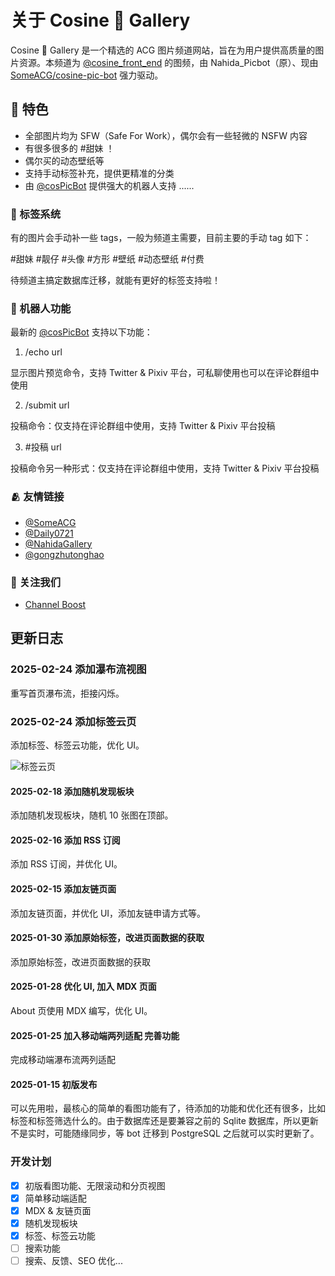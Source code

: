 
# 关于 Cosine 🎨 Gallery

<div className="flex-center">
  <LinkCard
    name="Cosine Gallery"
    avatar="https://r2.cosine.ren/i/2025/02/15/14of99-6u.webp"
    description="Cosine Gallery 是一个精选的 ACG 图片频道网站，旨在为用户提供高质量的图片资源。"
    link="https://t.me/CosineGallery"
  />
  <DynamicLottie src="https://r2.cosine.ren/og/cos-gallery-lottie.json" className="max-h-[37.5rem]" />
</div>

Cosine 🎨 Gallery 是一个精选的 ACG 图片频道网站，旨在为用户提供高质量的图片资源。本频道为 [@cosine_front_end](https://t.me/cosine_front_end) 的图频，由 Nahida_Picbot（原）、现由 [SomeACG/cosine-pic-bot](https://github.com/SomeACG/cosine-pic-bot) 强力驱动。

## 🌟 特色

- 全部图片均为 SFW（Safe For Work），偶尔会有一些轻微的 NSFW 内容
- 有很多很多的 #甜妹 ！
- 偶尔买的动态壁纸等
- 支持手动标签补充，提供更精准的分类
- 由 [@cosPicBot](https://t.me/cosPicBot) 提供强大的机器人支持
  ......

### 🔖 标签系统

有的图片会手动补一些 tags，一般为频道主需要，目前主要的手动 tag 如下：

#甜妹 #靓仔 #头像 #方形 #壁纸 #动态壁纸 #付费

待频道主搞定数据库迁移，就能有更好的标签支持啦！

### 🤖 机器人功能

最新的 [@cosPicBot](https://t.me/cosPicBot) 支持以下功能：

1. /echo url

显示图片预览命令，支持 Twitter & Pixiv 平台，可私聊使用也可以在评论群组中使用

2. /submit url

投稿命令：仅支持在评论群组中使用，支持 Twitter & Pixiv 平台投稿

3. #投稿 url

投稿命令另一种形式：仅支持在评论群组中使用，支持 Twitter & Pixiv 平台投稿

### 🫂 友情链接

- [@SomeACG](https://t.me/SomeACG)
- [@Daily0721](https://t.me/Daily0721)
- [@NahidaGallery](https://t.me/NahidaGallery)
- [@gongzhutonghao](https://t.me/gongzhutonghao)

### 📢 关注我们

- [Channel Boost](https://t.me/boost/CosineGallery)

<LinkCard
  name="Follow 列表订阅"
  description="Cosine 🎨 Gallery | 精选 P 站 ACG 好图壁纸集，全 Follow 质量最高的 ACG 图片列表！都是我爱看的画风，包好看的，SFW，除非画师改行画 NSFW 了。会把自己最喜欢的关注画师都更新上去~ 可以关注 tg 频道 @CosineGallery 喵 里版列表：https://app.follow.is/share/lists/78371288603091968"
  link="https://app.follow.is/share/lists/60616567344182272"
/>

## 更新日志

### 2025-02-24 添加瀑布流视图

重写首页瀑布流，拒接闪烁。

### 2025-02-24 添加标签云页

添加标签、标签云功能，优化 UI。

![标签云页](https://r2.cosine.ren/i/2025/02/24/172by1-2q.jpg)

#### 2025-02-18 添加随机发现板块

添加随机发现板块，随机 10 张图在顶部。

#### 2025-02-16 添加 RSS 订阅

添加 RSS 订阅，并优化 UI。

#### 2025-02-15 添加友链页面

添加友链页面，并优化 UI，添加友链申请方式等。

#### 2025-01-30 添加原始标签，改进页面数据的获取

添加原始标签，改进页面数据的获取

#### 2025-01-28 优化 UI, 加入 MDX 页面

About 页使用 MDX 编写，优化 UI。

#### 2025-01-25 加入移动端两列适配 完善功能

完成移动端瀑布流两列适配

#### 2025-01-15 初版发布

可以先用啦，最核心的简单的看图功能有了，待添加的功能和优化还有很多，比如标签和标签筛选什么的。由于数据库还是要兼容之前的 Sqlite 数据库，所以更新不是实时，可能随缘同步，等 bot 迁移到 PostgreSQL 之后就可以实时更新了。

### 开发计划

- [x] 初版看图功能、无限滚动和分页视图
- [x] 简单移动端适配
- [x] MDX & 友链页面
- [x] 随机发现板块
- [x] 标签、标签云功能
- [ ] 搜索功能
- [ ] 搜索、反馈、SEO 优化...
